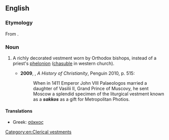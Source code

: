 ==English==
{{wikipedia}}
===Etymology===
From {{etyl|gkm|en}} {{term|σάκκος|lang=gkm}}.

===Noun===
{{en-noun|sakkoi}}

# {{context|Eastern Orthodoxy|lang=en}} A richly decorated vestment worn by Orthodox bishops, instead of a priest's [[phelonion]] ([[chasuble]] in western church).
#*'''2009''', {{w|Diarmaid MacCulloch}}, ''A History of Christianity'', Penguin 2010, p. 515:
#*:When in 1411 Emperor John VIII Palaeologos married a daughter of Vasilii II, Grand Prince of Muscovy, he sent Moscow a splendid specimen of the liturgical vestment known as a '''''sakkos''''' as a gift for Metropolitan Photios.

====Translations====
{{trans-top|vestment}}
* Greek: [[σάκκος]]
{{trans-mid}}
{{trans-bottom}}

[[Category:en:Clerical vestments]]